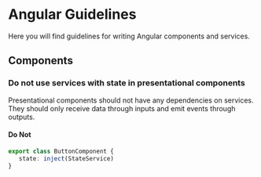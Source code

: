
<Meta title="Guides/Angular" />

# Angular Guidelines

Here you will find guidelines for writing Angular components and services.

## Components

### Do not use services with state in presentational components

Presentational components should not have any dependencies on services. They should only receive data through inputs and emit events through outputs.

#### Do Not

```ts
export class ButtonComponent {
   state: inject(StateService)
}
```

